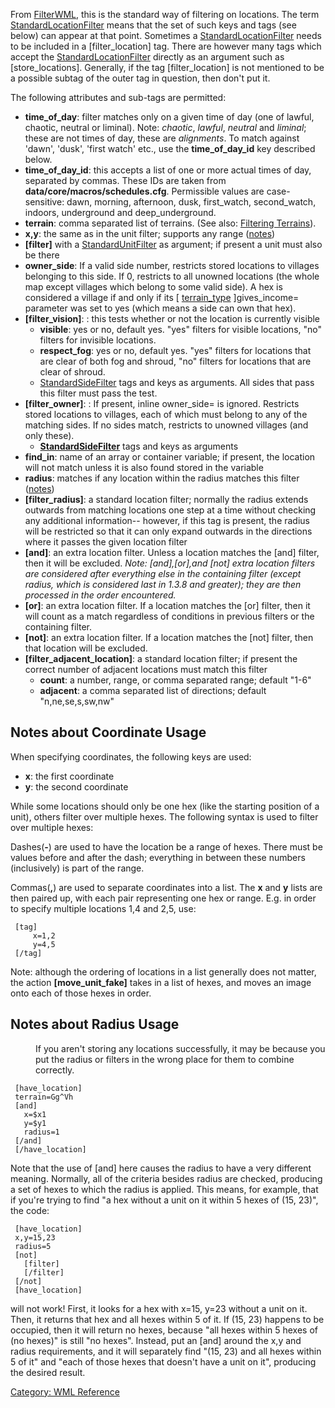 {{WML Tags}}

From [[FilterWML]], this is the standard way of filtering on locations.
The term [[StandardLocationFilter]] means that the set of such keys and tags (see below) can appear at that point. Sometimes a [[StandardLocationFilter]] needs to be included in a [filter_location] tag. There are however many tags which accept the [[StandardLocationFilter]] directly as an argument such as [store_locations]. Generally, if the tag [filter_location] is not mentioned to be a possible subtag of the outer tag in question, then don't put it.

The following attributes and sub-tags are permitted:

* '''time_of_day''': filter matches only on a given time of day (one of lawful, chaotic, neutral or liminal). Note: ''chaotic'', ''lawful'', ''neutral'' and ''liminal''; these are not times of day, these are ''alignments''. To match against 'dawn', 'dusk', 'first watch' etc., use the '''time_of_day_id''' key described below.
* '''time_of_day_id''': this accepts a list of one or more actual times of day, separated by commas. These IDs are taken from '''data/core/macros/schedules.cfg'''. Permissible values are case-sensitive: dawn, morning, afternoon, dusk, first_watch, second_watch, indoors, underground and deep_underground. 
* '''terrain''': comma separated list of terrains. (See also: [http://www.wesnoth.org/wiki/FilterWML#Filtering_Terrains Filtering Terrains]).
* '''x,y''': the same as in the unit filter; supports any range ([http://www.wesnoth.org/wiki/StandardLocationFilter#Notes_about_Coordinate_Usage notes])
* '''[filter]''' with a [[StandardUnitFilter]] as argument; if present a unit must also be there
* '''owner_side''': If a valid side number, restricts stored locations to villages belonging to this side. If 0, restricts to all unowned locations (the whole map except villages which belong to some valid side). A hex is considered a village if and only if its [ [[TerrainWML|terrain_type]] ]gives_income= parameter was set to yes (which means a side can own that hex).
* '''[filter_vision]''': {{DevFeature1.11}}: this tests whether or not the location is currently visible
** '''visible''': yes or no, default yes. "yes" filters for visible locations, "no" filters for invisible locations.
** '''respect_fog''': yes or no, default yes. "yes" filters for locations that are clear of both fog and shroud, "no" filters for locations that are clear of shroud.
** [[StandardSideFilter]] tags and keys as arguments. All sides that pass this filter must pass the test.
*'''[filter_owner]''': {{DevFeature1.11}}: If present, inline owner_side= is ignored. Restricts stored locations to villages, each of which must belong to any of the matching sides. If no sides match, restricts to unowned villages (and only these).
**'''[[StandardSideFilter]]''' tags and keys as arguments
* '''find_in''': name of an array or container variable; if present, the location will not match unless it is also found stored in the variable
* '''radius''': matches if any location within the radius matches this filter ([http://www.wesnoth.org/wiki/StandardLocationFilter#Notes_about_Radius_Usage notes])
* '''[filter_radius]''': a standard location filter; normally the radius extends outwards from matching locations one step at a time without checking any additional information-- however, if this tag is present, the radius will be restricted so that it can only expand outwards in the directions where it passes the given location filter
* '''[and]''': an extra location filter. Unless a location matches the [and] filter, then it will be excluded. ''Note: [and],[or],and [not] extra location filters are considered after everything else in the containing filter (except radius, which is considered last in 1.3.8 and greater); they are then processed in the order encountered.''
* '''[or]''': an extra location filter. If a location matches the [or] filter, then it will count as a match regardless of conditions in previous filters or the containing filter.
* '''[not]''': an extra location filter. If a location matches the [not] filter, then that location will be excluded.
* '''[filter_adjacent_location]''': a standard location filter; if present the correct number of adjacent locations must match this filter
** '''count''': a number, range, or comma separated range; default "1-6"
** '''adjacent''': a comma separated list of directions; default "n,ne,se,s,sw,nw"

==Notes about Coordinate Usage==
When specifying coordinates, the following keys are used:
* '''x''': the first coordinate
* '''y''': the second coordinate

While some locations should only be one hex (like the starting position of a unit),
others filter over multiple hexes.
The following syntax is used to filter over multiple hexes:

Dashes('''-''') are used to have the location be a range of hexes.
There must be values before and after the dash;
everything in between these numbers (inclusively) is part of the range.

Commas(''',''') are used to separate coordinates into a list.
The '''x''' and '''y''' lists are then paired up, with each pair representing one hex or range. 
E.g. in order to specify multiple locations 1,4 and 2,5, use:
  [tag]
      x=1,2
      y=4,5
  [/tag]
Note: although the ordering of locations in a list generally does not matter,
the action '''[move_unit_fake]''' takes in a list of hexes,
and moves an image onto each of those hexes in order.

==Notes about Radius Usage==
:If you aren't storing any locations successfully, it may be because you put the radius or filters in the wrong place for them to combine correctly.
  [have_location]
  terrain=Gg^Vh
  [and]
    x=$x1
    y=$y1
    radius=1
  [/and]
  [/have_location]
Note that the use of [and] here causes the radius to have a very different meaning. Normally, all of the criteria besides radius are checked, producing a set of hexes to which the radius is applied. This means, for example, that if you're trying to find "a hex without a unit on it within 5 hexes of (15, 23)", the code:
  [have_location]
  x,y=15,23
  radius=5
  [not]
    [filter]
    [/filter]
  [/not]
  [have_location]
will not work! First, it looks for a hex with x=15, y=23 without a unit on it. Then, it returns that hex and all hexes within 5 of it. If (15, 23) happens to be occupied, then it will return no hexes, because "all hexes within 5 hexes of (no hexes)" is still "no hexes". Instead, put an [and] around the x,y and radius requirements, and it will separately find "(15, 23) and all hexes within 5 of it" and "each of those hexes that doesn't have a unit on it", producing the desired result.
[[Category: WML Reference]]
